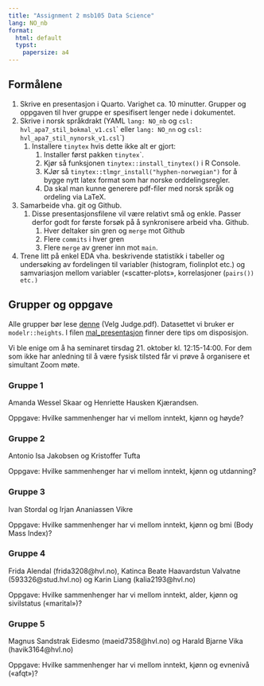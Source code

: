 ```yaml
---
title: "Assignment 2 msb105 Data Science"
lang: NO_nb
format: 
  html: default
  typst:
    papersize: a4
---
```


## Formålene

1.  Skrive en presentasjon i Quarto. Varighet ca. 10 minutter. Grupper og oppgaven til hver gruppe er spesifisert lenger nede i dokumentet.
2.  Skrive i norsk språkdrakt (YAML `lang: NO_nb` og `csl: hvl_apa7_stil_bokmal_v1.csl`\` eller `lang: NO_nn` og `csl: hvl_apa7_stil_nynorsk_v1.csl`\`)
    1.  Installere `tinytex` hvis dette ikke alt er gjort:
        1.  Installer først pakken `tinytex`\`.
        2.  Kjør så funksjonen `tinytex::install_tinytex()` i R Console.
        3.  KJør så `tinytex::tlmgr_install("hyphen-norwegian")` for å bygge nytt latex format som har norske orddelingsregler.
        4.  Da skal man kunne generere pdf-filer med norsk språk og ordeling via LaTeX.
3.  Samarbeide vha. git og Github.
    1.  Disse presentasjonsfilene vil være relativt små og enkle. Passer derfor godt for første forsøk på å synkronisere arbeid vha. Github.
        1.  Hver deltaker sin gren og `merge` mot Github
        2.  Flere `commits` i hver gren
        3.  Flere `merge` av grener inn mot `main`.
4.  Trene litt på enkel EDA vha. beskrivende statistikk i tabeller og undersøking av fordelingen til variabler (histogram, fiolinplot etc.) og samvariasjon mellom variabler («scatter-plots», korrelasjoner (`pairs()) etc.)`

## Grupper og oppgave

Alle grupper bør lese [denne](https://www.researchgate.net/publication/8545837_The_Effect_of_Physical_Height_on_Workplace_Success_and_Income_Preliminary_Test_of_a_Theoretical_Model/link/00b495390a8394aea7000000/download) (Velg Judge.pdf).
Datasettet vi bruker er `modelr::heights`. I filen [mal_presentasjon](https://github.com/agjest/first_repo_msb105h25/blob/main/mal_presentasjon.qmd) finner dere tips om disposisjon.

Vi ble enige om å ha seminaret tirsdag 21. oktober kl. 12:15-14:00. For dem som ikke har anledning til å være fysisk tilsted får vi prøve å organisere et simultant Zoom møte.

### Gruppe 1

Amanda Wessel Skaar og Henriette Hausken Kjærandsen.

Oppgave: Hvilke sammenhenger har vi mellom inntekt, kjønn og høyde?

### Gruppe 2

Antonio Isa Jakobsen og Kristoffer Tufta

Oppgave: Hvilke sammenhenger har vi mellom inntekt, kjønn og utdanning?

### Gruppe 3

Ivan Stordal og Irjan Ananiassen Vikre 

Oppgave: Hvilke sammenhenger har vi mellom inntekt, kjønn og bmi (Body Mass Index)?

### Gruppe 4

Frida Alendal (frida3208@hvl.no), Katinca Beate Haavardstun Valvatne (593326@stud.hvl.no) og Karin Liang (kalia2193@hvl.no)

Oppgave: Hvilke sammenhenger har vi mellom inntekt, alder, kjønn og sivilstatus («marital»)?

### Gruppe 5

Magnus Sandstrak Eidesmo (maeid7358@hvl.no) og Harald Bjarne Vika (havik3164@hvl.no)

Oppgave: Hvilke sammenhenger har vi mellom inntekt, kjønn og evnenivå («afqt»)?
